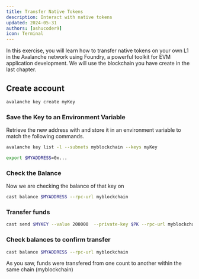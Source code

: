```yaml
---
title: Transfer Native Tokens
description: Interact with native tokens 
updated: 2024-05-31
authors: [ashucoder9]
icon: Terminal
---
```


In this exercise, you will learn how to transfer native tokens on your own L1 in the Avalanche network using Foundry, a powerful toolkit for EVM application development. We will use the blockchain you have create in the last chapter.

<Steps>
<Step>

## Create account
```bash
avalanche key create myKey
```

</Step>
<Step>

### Save the Key to an Environment Variable

Retrieve the new address with and store it in an environment variable to match the following commands.
 
```bash
avalanche key list -l --subnets myblockchain --keys myKey
```

```bash
export $MYADDRESS=0x...
```

</Step>
<Step>

### Check the Balance

Now we are checking the balance of that key on 

```bash
cast balance $MYADDRESS --rpc-url myblockchain
```

</Step>
<Step>

### Transfer funds

```bash
cast send $MYKEY --value 200000  --private-key $PK --rpc-url myblockchain
```

</Step>
<Step>

### Check balances to confirm transfer

```bash
cast balance $MYADDRESS --rpc-url myblockchain
```

</Step>
</Steps>

As you saw, funds were transfered from one count to another within the same chain (myblockchain)
